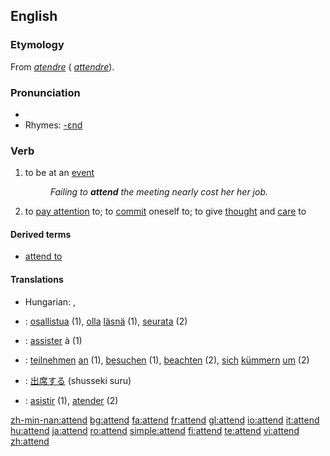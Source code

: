 ==English==

===Etymology===
From {{OF.}} ''[[atendre]]'' ({{F.}} ''[[attendre]]'').

===Pronunciation===
*{{audio|en-us-attend.ogg|Audio (US)}}
*Rhymes: [[Rhymes:English:-ɛnd|-ɛnd]]

===Verb===
{{en-verb}}
# to be at an [[event]]
#:''Failing to '''attend''' the meeting nearly cost her her job.''
# to [[pay attention]] to; to [[commit]] oneself to; to give [[thought]] and [[care]] to

====Derived terms====
*[[attend to]]

====Translations====
{{trans-top|to be at an event}}
*Hungarian: {{t|hu|eljár}}, {{t|hu|jár}}
{{trans-mid}}
{{trans-bottom}}

{{trans-top|to pay attention to; to commit oneself to; to give thought and care to}}
{{trans-mid}}
{{trans-bottom}}

{{checktrans-top}}
*{{ttbc|Finnish}}: [[osallistua]] (1), [[olla]] [[läsnä]] (1), [[seurata]] (2)
*{{ttbc|French}}: [[assister]] à (1)
*{{ttbc|German}}: [[teilnehmen]] [[an]] (1), [[besuchen]] (1), [[beachten]] (2), [[sich]] [[kümmern]] [[um]] (2)
*{{ttbc|Japanese}}: [[出席する]] (shusseki suru)
*{{ttbc|Spanish}}: [[asistir]] (1), [[atender]] (2)
{{checktrans-bottom}}

[[zh-min-nan:attend]]
[[bg:attend]]
[[fa:attend]]
[[fr:attend]]
[[gl:attend]]
[[io:attend]]
[[it:attend]]
[[hu:attend]]
[[ja:attend]]
[[ro:attend]]
[[simple:attend]]
[[fi:attend]]
[[te:attend]]
[[vi:attend]]
[[zh:attend]]